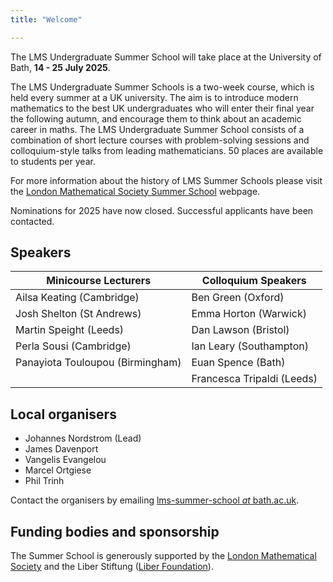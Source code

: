 ```yaml
---
title: "Welcome"

---
```


The LMS Undergraduate Summer School will take place at the University of Bath, **14 - 25 July 2025**. 


The LMS Undergraduate Summer Schools is a two-week course, which is held every summer at a UK university. The aim is to introduce modern mathematics to the best UK undergraduates who will enter their final year the following autumn, and encourage them to think about an academic career in maths. The LMS Undergraduate Summer School consists of a combination of short lecture courses with problem-solving sessions and colloquium-style talks from leading mathematicians. 50 places are available to students per year.

For more information about the history of LMS Summer Schools please visit the [London Mathematical Society Summer School](https://www.lms.ac.uk/events/lms-summer-schools) webpage.

Nominations for 2025 have now closed. Successful applicants have been contacted. 

## Speakers


| Minicourse  Lecturers	| Colloquium Speakers |
|----|----|
|  Ailsa Keating (Cambridge) |	Ben Green (Oxford)|
| Josh Shelton (St Andrews)	| Emma Horton (Warwick)| 
| Martin Speight (Leeds) |Dan Lawson (Bristol)|
| Perla Sousi (Cambridge)|  Ian Leary (Southampton)|
| Panayiota Touloupou (Birmingham) | Euan Spence (Bath)	|
|  |	Francesca Tripaldi (Leeds)|


## Local organisers

* Johannes Nordstrom (Lead) 
* James Davenport
* Vangelis Evangelou
* Marcel Ortgiese
* Phil Trinh

Contact the organisers by emailing [lms-summer-school *at* bath.ac.uk](mailto:lms-summer-school@bath.ac.uk).


## Funding bodies and sponsorship

The Summer School is generously supported by the [London Mathematical Society](https://www.lms.ac.uk/) and the Liber Stiftung ([Liber Foundation](https://www.fundraiso.ch/sponsor/fondation-liber/)).
